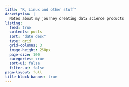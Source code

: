 ```yaml
---
title: "R, Linux and other stuff"
description: |
  Notes about my journey creating data science products
listing:
  feed: true
  contents: posts
  sort: "date desc"
  type: grid
  grid-columns: 3
  image-height: 250px
  page-size: 100
  categories: true
  sort-ui: false
  filter-ui: false
page-layout: full
title-block-banner: true
---
```

